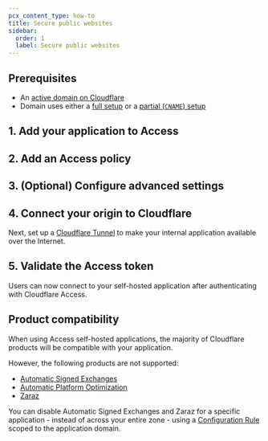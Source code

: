 ```yaml
---
pcx_content_type: how-to
title: Secure public websites
sidebar:
  order: 1
  label: Secure public websites
---
```



## Prerequisites

* An [active domain on Cloudflare](/fundamentals/setup/manage-domains/add-site/)
* Domain uses either a [full setup](/dns/zone-setups/full-setup/) or a [partial (`CNAME`) setup](/dns/zone-setups/partial-setup/)

## 1. Add your application to Access

<Render file="access/self-hosted-app" />

## 2. Add an Access policy

<Render file="access/self-hosted-policy" />

## 3. (Optional) Configure advanced settings

<Render file="access/self-hosted-settings" />

## 4. Connect your origin to Cloudflare

Next, set up a [Cloudflare Tunnel](/cloudflare-one/connections/connect-networks/) to make your internal application available over the Internet.

## 5. Validate the Access token

<Render file="access/secure-tunnel-with-access" />

Users can now connect to your self-hosted application after authenticating with Cloudflare Access.

## Product compatibility

When using Access self-hosted applications, the majority of Cloudflare products will be compatible with your application.

However, the following products are not supported:

* [Automatic Signed Exchanges](/speed/optimization/other/signed-exchanges/)
* [Automatic Platform Optimization](/automatic-platform-optimization)
* [Zaraz](/zaraz)

You can disable Automatic Signed Exchanges and Zaraz for a specific application - instead of across your entire zone - using a [Configuration Rule](/rules/configuration-rules/) scoped to the application domain.

